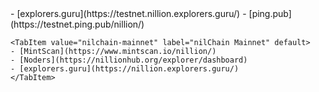 
<Tabs>
    <TabItem value="nilchain-testnet" label="nilChain Testnet" default>
    - [explorers.guru](https://testnet.nillion.explorers.guru/)
    - [ping.pub](https://testnet.ping.pub/nillion/)
    </TabItem>

    <TabItem value="nilchain-mainnet" label="nilChain Mainnet" default>
    - [MintScan](https://www.mintscan.io/nillion/)
    - [Noders](https://nillionhub.org/explorer/dashboard)
    - [explorers.guru](https://nillion.explorers.guru/)
    </TabItem>

</Tabs>
